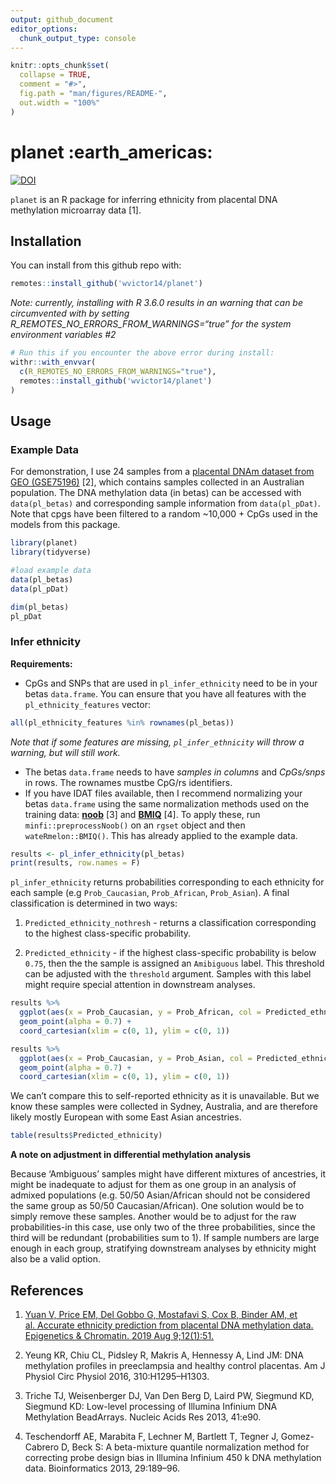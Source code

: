 ```yaml
---
output: github_document
editor_options: 
  chunk_output_type: console
---
```


```r
knitr::opts_chunk$set(
  collapse = TRUE,
  comment = "#>",
  fig.path = "man/figures/README-",
  out.width = "100%"
)
```

# planet :earth_americas:
[![DOI](https://zenodo.org/badge/157781369.svg)](https://zenodo.org/badge/latestdoi/157781369)

`planet` is an R package for inferring ethnicity from placental DNA methylation microarray data [1]. 

## Installation

You can install from this github repo with:

```r
remotes::install_github('wvictor14/planet')
```

*Note: currently, installing with R 3.6.0 results in an warning that can be circumvented with by setting  R_REMOTES_NO_ERRORS_FROM_WARNINGS="true" for the system environment variables #2*

```r
# Run this if you encounter the above error during install:
withr::with_envvar(
  c(R_REMOTES_NO_ERRORS_FROM_WARNINGS="true"), 
  remotes::install_github('wvictor14/planet')
)
```

## Usage

### Example Data

For demonstration, I use 24 samples from a [placental DNAm dataset from GEO (GSE75196)](https://www.ncbi.nlm.nih.gov/geo/query/acc.cgi?acc=GSE75196) [2], which contains samples 
collected in an Australian population. The DNA methylation data (in betas) can be accessed with `data(pl_betas)` and corresponding sample information from `data(pl_pDat)`. Note that cpgs have been filtered to a random ~10,000 + CpGs used in the models from this package.

```r
library(planet) 
library(tidyverse)    

#load example data
data(pl_betas)
data(pl_pDat)

dim(pl_betas)
pl_pDat
```

### Infer ethnicity

**Requirements:**

- CpGs and SNPs that are used in `pl_infer_ethnicity` need to be in your betas `data.frame`. You can ensure that you have all features with the `pl_ethnicity_features` vector:

```r
all(pl_ethnicity_features %in% rownames(pl_betas))
```

*Note that if some features are missing, `pl_infer_ethnicity` will throw a warning, but will still work.*

- The betas `data.frame` needs to have *samples in columns* and *CpGs/snps* in rows. The rownames 
mustbe CpG/rs identifiers.
- If you have IDAT files available, then I recommend normalizing your betas `data.frame` using the 
same normalization methods used on the training data:
[**noob**](https://www.ncbi.nlm.nih.gov/pmc/articles/PMC3627582/) [3] and 
[**BMIQ**](https://www.ncbi.nlm.nih.gov/pmc/articles/PMC3546795/) [4]. To apply these, run
`minfi::preprocessNoob()` on an `rgset` object and then `wateRmelon::BMIQ()`. This has already 
applied to the example data.

```r
results <- pl_infer_ethnicity(pl_betas)
print(results, row.names = F)
```

`pl_infer_ethnicity` returns probabilities corresponding to each ethnicity for each sample (e.g 
`Prob_Caucasian`, `Prob_African`, `Prob_Asian`). A final classification is determined in two ways:

1. `Predicted_ethnicity_nothresh` - returns a classification corresponding to the highest 
class-specific probability. 

2. `Predicted_ethnicity` - if the highest class-specific probability is below `0.75`, then the the
sample is assigned an `Amibiguous` label. This threshold can be adjusted with the `threshold` 
argument. Samples with this label might require special attention in downstream analyses.


```r
results %>%
  ggplot(aes(x = Prob_Caucasian, y = Prob_African, col = Predicted_ethnicity)) +
  geom_point(alpha = 0.7) +
  coord_cartesian(xlim = c(0, 1), ylim = c(0, 1))

results %>%
  ggplot(aes(x = Prob_Caucasian, y = Prob_Asian, col = Predicted_ethnicity)) +
  geom_point(alpha = 0.7) +
  coord_cartesian(xlim = c(0, 1), ylim = c(0, 1))
```

We can't compare this to self-reported ethnicity as it is unavailable. But we know these samples 
were collected in Sydney, Australia, and are therefore likely mostly European with some East Asian 
ancestries. 

```r
table(results$Predicted_ethnicity)
```

**A note on adjustment in differential methylation analysis**

Because 'Ambiguous' samples might have different mixtures of ancestries, it might be
inadequate to adjust for them as one group in an analysis of admixed populations (e.g. 50/50 
Asian/African should not be considered the same group as 50/50 Caucasian/African). One solution 
would be to simply remove these samples. Another would be to adjust for the raw probabilities-in 
this case, use only two of the three probabilities, since the third will be redundant 
(probabilities sum to 1). If sample numbers are large enough in each group, stratifying downstream
analyses by ethnicity might also be a valid option.

## References

1. [Yuan V, Price EM, Del Gobbo G, Mostafavi S, Cox B, Binder AM, et al. Accurate ethnicity prediction from placental DNA methylation data. Epigenetics & Chromatin. 2019 Aug 9;12(1):51.](https://epigeneticsandchromatin.biomedcentral.com/articles/10.1186/s13072-019-0296-3)

2. Yeung KR, Chiu CL, Pidsley R, Makris A, Hennessy A, Lind JM: DNA methylation profiles in preeclampsia and healthy control placentas. Am J Physiol Circ Physiol 2016, 310:H1295–H1303.

3. Triche TJ, Weisenberger DJ, Van Den Berg D, Laird PW, Siegmund KD, Siegmund KD: Low-level processing of Illumina Infinium DNA Methylation BeadArrays. Nucleic Acids Res 2013, 41:e90.

4. Teschendorff AE, Marabita F, Lechner M, Bartlett T, Tegner J, Gomez-Cabrero D, Beck S: A beta-mixture quantile normalization method for correcting probe design bias in Illumina Infinium  450 k DNA methylation data. Bioinformatics 2013, 29:189–96.


